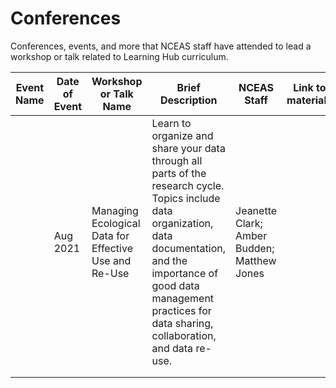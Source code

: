 # Conferences {.unnumbered}

Conferences, events, and more that NCEAS staff have attended to lead a workshop or talk related to Learning Hub curriculum.

| Event Name | Date of Event | Workshop or Talk Name                                 | Brief Description                                                                                                                                                                                                                           | NCEAS Staff                                 | Link to materials |
|--------|--------|--------|--------------------------------|--------|--------|
|            | Aug 2021      | Managing Ecological Data for Effective Use and Re-Use | Learn to organize and share your data through all parts of the research cycle. Topics include data organization, data documentation, and the importance of good data management practices for data sharing, collaboration, and data re-use. | Jeanette Clark; Amber Budden; Matthew Jones |                   |
|            |               |                                                       |                                                                                                                                                                                                                                             |                                             |                   |
|            |               |                                                       |                                                                                                                                                                                                                                             |                                             |                   |
